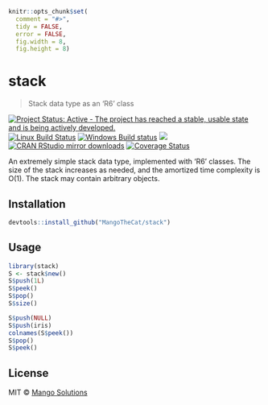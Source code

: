 
```r
knitr::opts_chunk$set(
  comment = "#>",
  tidy = FALSE,
  error = FALSE,
  fig.width = 8,
  fig.height = 8)
```

# stack

> Stack data type as an 'R6' class

[![Project Status: Active - The project has reached a stable, usable state and is being actively developed.](http://www.repostatus.org/badges/latest/active.svg)](http://www.repostatus.org/#active)
[![Linux Build Status](https://travis-ci.org/MangoTheCat/stack.svg?branch=master)](https://travis-ci.org/MangoTheCat/stack)
[![Windows Build status](https://ci.appveyor.com/api/projects/status/github/MangoTheCat/stack?svg=true)](https://ci.appveyor.com/project/MangoTheCat/stack)
[![](http://www.r-pkg.org/badges/version/stack)](http://www.r-pkg.org/pkg/stack)
[![CRAN RStudio mirror downloads](http://cranlogs.r-pkg.org/badges/stack)](http://www.r-pkg.org/pkg/stack)
[![Coverage Status](https://img.shields.io/codecov/c/github/MangoTheCat/stack/master.svg)](https://codecov.io/github/MangoTheCat/stack?branch=master)

An extremely simple stack data type, implemented with 'R6' classes. The size
of the stack increases as needed, and the amortized time complexity is O(1).
The stack may contain arbitrary objects.

## Installation

```r
devtools::install_github("MangoTheCat/stack")
```

## Usage

```r
library(stack)
S <- stack$new()
S$push(1L)
S$peek()
S$pop()
S$size()
```

```r
S$push(NULL)
S$push(iris)
colnames(S$peek())
S$pop()
S$peek()
```

## License

MIT © [Mango Solutions](https://github.com/mangothecat)
